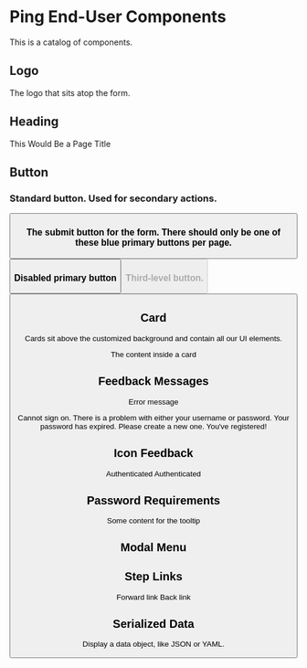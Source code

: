 
# Ping End-User Components

This is a catalog of components.

## Logo

The logo that sits atop the form.

<ComponentDemo>
    <Logo src="../images/ping-logo.svg"/>
</ComponentDemo>

## Heading

<ComponentDemo>
    <Heading>This Would Be a Page Title</Heading>
</ComponentDemo>

## Button

### Standard button. Used for secondary actions.
<ComponentDemo>
    <Button label="Do something normal" />
</ComponentDemo>

### The submit button for the form. There should only be one of these blue primary buttons per page.
<ComponentDemo>
    <Button label="push it" type={ButtonTypes.PRIMARY} />
</ComponentDemo>

### Disabled primary button
<ComponentDemo>
    <Button label="push it" type={ButtonTypes.PRIMARY} disabled/>
</ComponentDemo>

### Third-level button.
<ComponentDemo>
    <Button label="Change" type={ButtonTypes.TERTIARY} />
</ComponentDemo>

## Card

Cards sit above the customized background and contain all our UI elements.

<ComponentDemo>
    <Card>The content inside a card</Card>
</ComponentDemo>

## Feedback Messages

Error message

<ComponentDemo>
    <Feedback type="error">Cannot sign on. There is a problem with either your username or password.</Feedback>
</ComponentDemo>

<ComponentDemo>
    <Feedback type="alert">Your password has expired. Please create a new one.</Feedback>
</ComponentDemo>

<ComponentDemo>
    <Feedback type="success">You've registered!</Feedback>
</ComponentDemo>

## Icon Feedback
<ComponentDemo>
    <IconFeedback type="success">Authenticated</IconFeedback>
</ComponentDemo>

<ComponentDemo>
    <IconFeedback type="success" small>Authenticated</IconFeedback>
</ComponentDemo>

## Password Requirements

<ComponentDemo>
    <Requirements requirements={[
        {
            name: "6 characters",
            status: "no"
        },
        {
            name: "1 UPPERCASE letter",
            status: "yes"
        },
        {
            name: "1 lowercase letter",
            status: "yes"
        },
        {
            name: "1 number (0-9)",
            status: "no"
        },
    ]} />
</ComponentDemo>

<ComponentDemo>
    <div style={{position: 'relative', width: 50, height: 50, background: '#f00'}}>
        <Tooltip>Some content for the tooltip</Tooltip>
    </div>
</ComponentDemo>

<ComponentDemo>
    <Spinner/>
</ComponentDemo>

## Modal Menu

<ComponentDemo>
    <div
        style={{
            height: 400,
            position: 'relative'
        }}
    >
        <ModalMenu options={[
            {
                id: "sms",
                label: "SMS",
                sublabel: "+972 3xx-xxx-x03",
                icon: "sms",
                selected: true
            },
            {
                id: "email",
                label: "Email",
                sublabel: "adxxxx@pingidentity.com",
                icon: "email"
            }
        ]} />
    </div>
</ComponentDemo>

## Step Links

<ComponentDemo>
    <div>
        <StepLink type="forward">Forward link</StepLink>
        <StepLink type="back">Back link</StepLink>
    </div>
</ComponentDemo>

## Serialized Data

Display a data object, like JSON or YAML.

<ComponentDemo>
    <SerializedData data={{
        'id': '6c796712-0f16-4062-815a-e0a92f4a2143',
        'code': 'INVALID_DATA',
        'details': [
            {
                'code': 'EMPTY_VALUE',
                'target': 'givenName',
                'message': 'Given name cannot be empty.',
            },
            {
                'code': 'OUT_OF_RANGE',
                'target': 'age',
                'message': 'Age must be between 1 and 150',
                'innerError': {
                    'rangeMinimumValue': '1',
                    'rangeMaximumValue': '150',
                }
            },
        ]
    }} />
</ComponentDemo>
